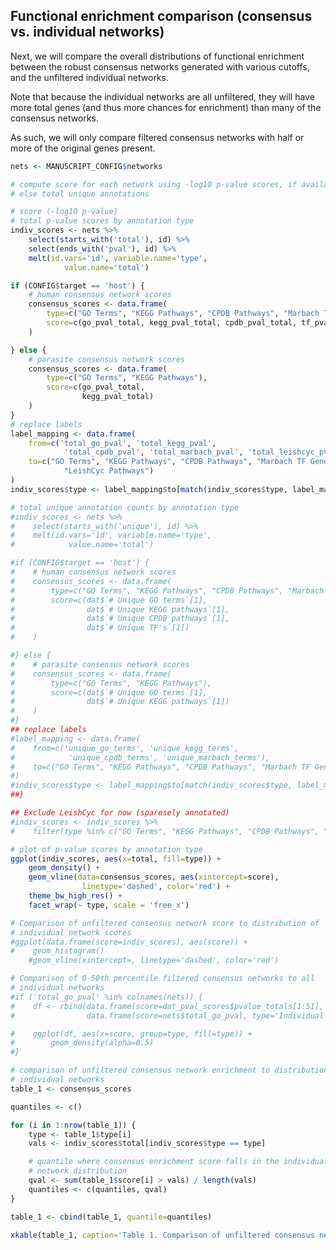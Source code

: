 ## Functional enrichment comparison (consensus vs. individual networks)

Next, we will compare the overall distributions of functional enrichment
between the robust consensus networks generated with various cutoffs, and
the unfiltered individual networks.

Note that because the individual networks are all unfiltered, they will have
more total genes (and thus more chances for enrichment) than many of the
consensus networks.

As such, we will only compare filtered consensus networks with half or more of
the original genes present.

```r
nets <- MANUSCRIPT_CONFIG$networks

# compute score for each network using -log10 p-value scores, if available, or
# else total unique annotations

# score (-log10 p-value)
# total p-value scores by annotation type
indiv_scores <- nets %>%
    select(starts_with('total'), id) %>%
    select(ends_with('pval'), id) %>%
    melt(id.vars='id', variable.name='type',
            value.name='total')

if (CONFIG$target == 'host') {
    # human consensus network scores
    consensus_scores <- data.frame(
        type=c("GO Terms", "KEGG Pathways", "CPDB Pathways", "Marbach TF Genes"),
        score=c(go_pval_total, kegg_pval_total, cpdb_pval_total, tf_pval_total)
    )

} else {
    # parasite consensus network scores
    consensus_scores <- data.frame(
        type=c("GO Terms", "KEGG Pathways"),
        score=c(go_pval_total, 
                kegg_pval_total)
    )
}
# replace labels
label_mapping <- data.frame(
    from=c('total_go_pval', 'total_kegg_pval', 
            'total_cpdb_pval', 'total_marbach_pval', 'total_leishcyc_pval'),
    to=c("GO Terms", "KEGG Pathways", "CPDB Pathways", "Marbach TF Genes",
            "LeishCyc Pathways")
)
indiv_scores$type <- label_mapping$to[match(indiv_scores$type, label_mapping$from)]

# total unique annotation counts by annotation type
#indiv_scores <- nets %>%
#    select(starts_with('unique'), id) %>%
#    melt(id.vars='id', variable.name='type',
#            value.name='total')

#if (CONFIG$target == 'host') {
#    # human consensus network scores
#    consensus_scores <- data.frame(
#        type=c("GO Terms", "KEGG Pathways", "CPDB Pathways", "Marbach TF Genes"),
#        score=c(dat$`# Unique GO terms`[1], 
#                dat$`# Unique KEGG pathways`[1],
#                dat$`# Unique CPDB pathways`[1], 
#                dat$`# Unique TF's`[1])
#    )

#} else {
#    # parasite consensus network scores
#    consensus_scores <- data.frame(
#        type=c("GO Terms", "KEGG Pathways"),
#        score=c(dat$`# Unique GO terms`[1], 
#                dat$`# Unique KEGG pathways`[1])
#    )
#}
## replace labels
#label_mapping <- data.frame(
#    from=c('unique_go_terms', 'unique_kegg_terms', 
#            'unique_cpdb_terms', 'unique_marbach_terms'),
#    to=c("GO Terms", "KEGG Pathways", "CPDB Pathways", "Marbach TF Genes")
#)
#indiv_scores$type <- label_mapping$to[match(indiv_scores$type, label_mapping$from)]
##}

## Exclude LeishCyc for now (sparesely annotated)
#indiv_scores <- indiv_scores %>% 
#    filter(type %in% c("GO Terms", "KEGG Pathways", "CPDB Pathways", "Marbach TF Genes"))

# plot of p-value scores by annotation type
ggplot(indiv_scores, aes(x=total, fill=type)) +
    geom_density() +
    geom_vline(data=consensus_scores, aes(xintercept=score), 
                linetype='dashed', color='red') +
    theme_bw_high_res() +
    facet_wrap(~ type, scale = 'free_x')

# Comparison of unfiltered consensus network score to distribution of
# individual network scores
#ggplot(data.frame(score=indiv_scores), aes(score)) +
#    geom_histogram()
    #geom_vline(xintercept=, linetype='dashed', color='red')

# Comparison of 0-50th percentile filtered consensus networks to all 
# individual networks
#if ('total_go_pval' %in% colnames(nets)) {
#    df <- rbind(data.frame(score=dat_pval_scores$pvalue_totals[1:51], type="Consensus Networks"),
#                data.frame(score=nets$total_go_pval, type='Individual Networks'))

#    ggplot(df, aes(x=score, group=type, fill=type)) +
#        geom_density(alpha=0.5)
#}

```

```r
# comparison of unfiltered consensus network enrichment to distribution of
# individual networks
table_1 <- consensus_scores

quantiles <- c()

for (i in 1:nrow(table_1)) {
    type <- table_1$type[i]
    vals <- indiv_scores$total[indiv_scores$type == type]

    # quantile where consensus enrichment score falls in the individual
    # network distribution
    qval <- sum(table_1$score[i] > vals) / length(vals)
    quantiles <- c(quantiles, qval)
}

table_1 <- cbind(table_1, quantile=quantiles)

xkable(table_1, caption='Table 1. Comparison of unfiltered consensus network to individual networks')
```

